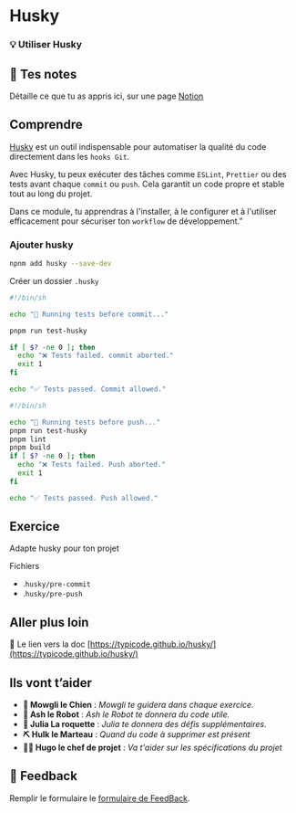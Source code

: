 # Husky

### 💡 Utiliser Husky

## 📝 Tes notes

Détaille ce que tu as appris ici, sur une page [Notion](https://go.mikecodeur.com/course-notes-template)

## Comprendre

[Husky](https://typicode.github.io/husky/) est un outil indispensable pour automatiser la qualité du code directement dans les `hooks Git`.

Avec Husky, tu peux exécuter des tâches comme `ESLint`, `Prettier` ou des tests avant chaque `commit` ou `push`. Cela garantit un code propre et stable tout au long du projet.

Dans ce module, tu apprendras à l'installer, à le configurer et à l'utiliser efficacement pour sécuriser ton `workflow` de développement.”

### Ajouter husky

```bash
npnm add husky --save-dev
```

Créer un dossier `.husky`

```bash
#!/bin/sh

echo "🧪 Running tests before commit..."

pnpm run test-husky

if [ $? -ne 0 ]; then
  echo "❌ Tests failed. commit aborted."
  exit 1
fi

echo "✅ Tests passed. Commit allowed."
```

```bash
#!/bin/sh

echo "🧪 Running tests before push..."
pnpm run test-husky
pnpm lint
pnpm build
if [ $? -ne 0 ]; then
  echo "❌ Tests failed. Push aborted."
  exit 1
fi

echo "✅ Tests passed. Push allowed."
```

## Exercice

Adapte husky pour ton projet

Fichiers

- .`husky/pre-commit`
- .`husky/pre-push`

## Aller plus loin

📑 Le lien vers la doc [https://typicode.github.io/husky/](https://typicode.github.io/husky/)

## Ils vont t’aider

- **🐶 Mowgli le Chien** : _Mowgli te guidera dans chaque exercice._
- **🤖 Ash le Robot** : _Ash le Robot te donnera du code utile._
- **🚀 Julia La roquette** : _Julia te donnera des défis supplémentaires._
- **⛏️ Hulk le Marteau** : _Quand du code à supprimer est présent_
- **👨‍✈️ Hugo le chef de projet** : _Va t'aider sur les spécifications du projet_

## 🐜 Feedback

Remplir le formulaire le [formulaire de FeedBack](https://go.mikecodeur.com/cours-next-avis?entry.1912869708=Next%20Mastery&entry.1430994900=9.SAAS%20Entrepreneur&entry.533578441=17%20husky).
